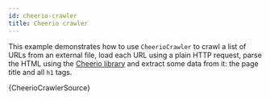 ```yaml
---
id: cheerio-crawler
title: Cheerio crawler
---
```



This example demonstrates how to use <CrawleeApiLink to="cheerio-crawler/class/CheerioCrawler">`CheerioCrawler`</CrawleeApiLink> to crawl a list of URLs from an external file, load each URL using a plain HTTP request, parse the HTML using the [Cheerio library](https://www.npmjs.com/package/cheerio) and extract some data from it: the page title and all `h1` tags.

<CodeBlock className="language-js">
	{CheerioCrawlerSource}
</CodeBlock>
